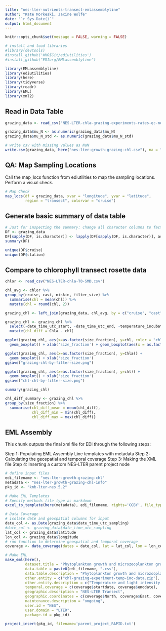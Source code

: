 ```yaml
---
title: "nes-lter-nutrients-transect-emlassemblyline"
author: "Kate Morkeski, Jaxine Wolfe"
date: "`r Sys.Date()`"
output: html_document
---
```


```r
knitr::opts_chunk$set(message = FALSE, warning = FALSE)

# install and load libraries
#library(devtools)
#install_github('WHOIGit/ediutilities')
#install_github("EDIorg/EMLassemblyline")

library(EMLassemblyline)
library(ediutilities)
library(here)
library(tidyverse)
library(readr)
library(EML)
library(xml2)

```

## Read in Data Table

```r

grazing_data <- read_csv("NES-LTER-chla-grazing-experiments-rates-qc-noquote.csv")

grazing_data$mu_N <- as.numeric(grazing_data$mu_N)
grazing_data$mu_N_std <- as.numeric(grazing_data$mu_N_std)

# write csv with missing values as NaN
write.csv(grazing_data, here("nes-lter-growth-grazing-chl.csv"), na = "NaN", row.names = FALSE)

```
## QA: Map Sampling Locations

Call the map_locs function from ediutilities to map the sampling locations. Perform a visual check.

```r

# Map Check
map_locs(df = grazing_data, xvar = "longitude", yvar = "latitude",
         region = "transect", colorvar = "cruise")

```
## Generate basic summary of data table

```r
# Just for inspecting the summary: change all character columns to factor
DF <- grazing_data
DF[sapply(DF, is.character)] <- lapply(DF[sapply(DF, is.character)], as.factor)
summary(DF)

unique(DF$cruise)
unique(DF$station)

```
## Compare to chlorophyll transect rosette data

```r

chlor <- read_csv("NES-LTER-chla-T0-SMD.csv")

chl_avg <- chlor %>%
group_by(cruise, cast, niskin, filter_size) %>%
  summarise(chl = mean(chl)) %>%
  mutate(chl = round(chl, 2))

grazing_chl <- left_join(grazing_data, chl_avg, by = c("cruise", "cast", "niskin", "size_fraction" = "filter_size"))

grazing_chl <- grazing_chl %>%
  select(-date_time_utc_start, -date_time_utc_end, -temperature_incubation_avg, -temperature_incubation_std, -duration_incubation, -dilution, -mu_0, -mu_0_std, -mu_N, -mu_N_std, -grazing, -grazing_std, -iode_quality_flag)  %>% 
  mutate(chl_diff = Chla - chl) 

ggplot(grazing_chl, aes(x=as.factor(size_fraction), y=chl, color = "chlorophyll")) + 
  geom_boxplot() + xlab('size_fraction') + geom_boxplot(aes(x = as.factor(size_fraction), y = Chla, color = "grazing"))

ggplot(grazing_chl, aes(x=as.factor(size_fraction), y=Chla)) + 
  geom_boxplot() + xlab('size_fraction')
ggsave("grazing-chl-by-filter-size.png")

ggplot(grazing_chl, aes(x=as.factor(size_fraction), y=chl)) + 
  geom_boxplot() + xlab('size_fraction')
ggsave("chl-chl-by-filter-size.png")

summary(grazing_chl)

chl_diff_summary <- grazing_chl %>%
group_by(size_fraction) %>%
  summarise(chl_diff_mean = mean(chl_diff), 
            chl_diff_min = min(chl_diff),
            chl_diff_max = max(chl_diff)) 


```


## EML Assembly

This chunk outputs the final xml file for EDI through the following steps:

Step 1: Populating EML Assembly Line templates with metadata
Step 2: Calculating the geospatial and temporal coverage 
Step 3: Making the XML file 
Step 4: Inserting a custom NES-LTER parent project node 

```r

# define input files
edi_filename <- "nes-lter-growth-grazing-chl"
metadata <- "nes-lter-growth-grazing-chl-info"
pkg_id <- "knb-lter-nes.5.2"

# Make EML Templates 
# Specify methods file type as markdown
excel_to_template(here(metadata), edi_filename, rights='CCBY', file_type=".md")

# Data Coverage
# isolate date and geospatial columns for input
date_col <- as.Date(grazing_data$date_time_utc_sampling)
#date_col <- grazing_data$date_time_utc_sampling
lat_col <- grazing_data$latitude
lon_col <- grazing_data$longitude
# run function to determine geospatial and temporal coverage
coverage <- data_coverage(dates = date_col, lat = lat_col, lon = lon_col)

# Make EML
make_eml(here(),
         dataset.title = "Phytoplankton growth and microzooplankton grazing rates from NES-LTER transect cruises, ongoing since 2017.",
         data.table = paste0(edi_filename, ".csv"),
         data.table.description = "Phytoplankton growth and microzooplankton grazing rates with size-fractionated chlorophyll concentration",
         other.entity = c("chl-grazing-experiment-temp-inc-data.zip"),
         other.entity.description = c("Temperature and light intensity recorded during the incubation experiments"),
         temporal.coverage = c(coverage$startdate, coverage$enddate),
         geographic.description = "NES-LTER Transect",
         geographic.coordinates = c(coverage$North, coverage$East, coverage$South, coverage$West),
         maintenance.description = "ongoing",
         user.id = "NES",
         user.domain = "LTER",
         package.id = pkg_id)

project_insert(pkg_id, filename='parent_project_RAPID.txt')

```


